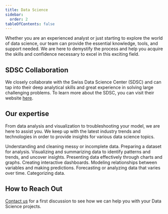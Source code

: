 ```yaml
---
title: Data Science
sidebar:
  order: 2
tableOfContents: false
---
```


Whether you are an experienced analyst or just starting to explore the world of data science, our team can provide the essential knowledge, tools, and support needed.
We are here to demystify the process and help you acquire the skills and confidence necessary to excel in this exciting field.

## SDSC Collaboration

We closely collaborate with the Swiss Data Science Center (SDSC) and can tap into their deep analytical skills and great experience in solving large challenging problems.
To learn more about the SDSC, you can visit their website [here](https://www.datascience.ch/).

## Our expertise

From data analysis and visualization to troubleshooting your model, we are here to assist you.
We keep up with the latest industry trends and technologies in order to provide insights for various data science topics.


<CardGrid>
  <CustomCard
    title="Data Cleaning and Preprocessing"
    customIcon="lucide:filter"
  >
    Understanding and cleaning messy or incomplete data. Preparing a dataset for
    analysis.
  </CustomCard>
  <CustomCard title="Exploratory Data Analysis" customIcon="lucide:bar-chart">
    Visualizing and summarizing data to identify patterns and trends, and
    uncover insights.
  </CustomCard>
  <CustomCard title="Data Visualization" customIcon="lucide:pie-chart">
    Presenting data effectively through charts and graphs. Creating interactive
    dashboards.
  </CustomCard>
  <CustomCard
    title="Analysis and Categorization"
    customIcon="lucide:layout-dashboard"
  >
    Modeling relationships between variables and making predictions. Forecasting
    or analyzing data that varies over time. Categorizing data.
  </CustomCard>
</CardGrid>

## How to Reach Out

[Contact us](/support/) for a first discussion to see how we can help you with your Data Science projects.
